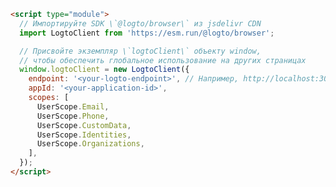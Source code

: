 ```html
<script type="module">
  // Импортируйте SDK \`@logto/browser\` из jsdelivr CDN
  import LogtoClient from 'https://esm.run/@logto/browser';

  // Присвойте экземпляр \`logtoClient\` объекту window,
  // чтобы обеспечить глобальное использование на других страницах
  window.logtoClient = new LogtoClient({
    endpoint: '<your-logto-endpoint>', // Например, http://localhost:3001
    appId: '<your-application-id>',
    scopes: [
      UserScope.Email,
      UserScope.Phone,
      UserScope.CustomData,
      UserScope.Identities,
      UserScope.Organizations,
    ],
  });
</script>
```
